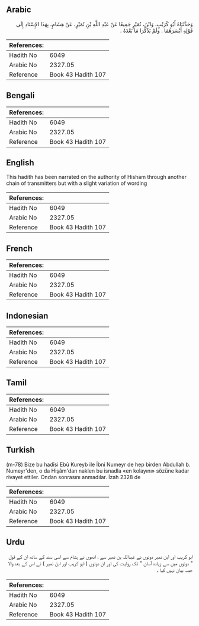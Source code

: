 ## Arabic


<div dir="rtl" lang="ar" style={{fontSize:'larger',backgroundColor:'#f8f9fa',padding:20}}>
وَحَدَّثَنَاهُ أَبُو كُرَيْبٍ، وَابْنُ، نُمَيْرٍ جَمِيعًا عَنْ عَبْدِ اللَّهِ بْنِ نُمَيْرٍ، عَنْ هِشَامٍ، بِهَذَا الإِسْنَادِ إِلَى قَوْلِهِ أَيْسَرَهُمَا ‏.‏ وَلَمْ يَذْكُرَا مَا بَعْدَهُ ‏.‏
</div>
<div style={{backgroundColor:'#f8f9fa',padding:20, marginBottom: 10}}><table> <thead> <tr> <th>References:</th> <th></th> </tr> </thead> <tbody><tr><td>Hadith No</td><td>6049</td></tr><tr><td>Arabic No</td><td>2327.05</td></tr><tr><td>Reference</td><td>Book 43 Hadith 107</td></tr></tbody></table></div>

## Bengali


<div dir="ltr" lang="bn" style={{fontSize:'larger',backgroundColor:'#f8f9fa',padding:20}}>

</div>
<div style={{backgroundColor:'#f8f9fa',padding:20, marginBottom: 10}}><table> <thead> <tr> <th>References:</th> <th></th> </tr> </thead> <tbody><tr><td>Hadith No</td><td>6049</td></tr><tr><td>Arabic No</td><td>2327.05</td></tr><tr><td>Reference</td><td>Book 43 Hadith 107</td></tr></tbody></table></div>

## English


<div dir="ltr" lang="en" style={{fontSize:'larger',backgroundColor:'#f8f9fa',padding:20}}>
This hadith has been narrated on the authority of Hisham through another chain of transmitters but with a slight variation of wording
</div>
<div style={{backgroundColor:'#f8f9fa',padding:20, marginBottom: 10}}><table> <thead> <tr> <th>References:</th> <th></th> </tr> </thead> <tbody><tr><td>Hadith No</td><td>6049</td></tr><tr><td>Arabic No</td><td>2327.05</td></tr><tr><td>Reference</td><td>Book 43 Hadith 107</td></tr></tbody></table></div>

## French


<div dir="ltr" lang="fr" style={{fontSize:'larger',backgroundColor:'#f8f9fa',padding:20}}>

</div>
<div style={{backgroundColor:'#f8f9fa',padding:20, marginBottom: 10}}><table> <thead> <tr> <th>References:</th> <th></th> </tr> </thead> <tbody><tr><td>Hadith No</td><td>6049</td></tr><tr><td>Arabic No</td><td>2327.05</td></tr><tr><td>Reference</td><td>Book 43 Hadith 107</td></tr></tbody></table></div>

## Indonesian


<div dir="ltr" lang="id" style={{fontSize:'larger',backgroundColor:'#f8f9fa',padding:20}}>

</div>
<div style={{backgroundColor:'#f8f9fa',padding:20, marginBottom: 10}}><table> <thead> <tr> <th>References:</th> <th></th> </tr> </thead> <tbody><tr><td>Hadith No</td><td>6049</td></tr><tr><td>Arabic No</td><td>2327.05</td></tr><tr><td>Reference</td><td>Book 43 Hadith 107</td></tr></tbody></table></div>

## Tamil


<div dir="ltr" lang="ta" style={{fontSize:'larger',backgroundColor:'#f8f9fa',padding:20}}>

</div>
<div style={{backgroundColor:'#f8f9fa',padding:20, marginBottom: 10}}><table> <thead> <tr> <th>References:</th> <th></th> </tr> </thead> <tbody><tr><td>Hadith No</td><td>6049</td></tr><tr><td>Arabic No</td><td>2327.05</td></tr><tr><td>Reference</td><td>Book 43 Hadith 107</td></tr></tbody></table></div>

## Turkish


<div dir="ltr" lang="tr" style={{fontSize:'larger',backgroundColor:'#f8f9fa',padding:20}}>
(m-78) Bize bu hadîsi Ebû Kureyb ile İbni Numeyr de hep birden Abdullah b. Numeyr'den, o da Hişâm'dan naklen bu isnadla «en kolayını» sözüne kadar rivayet ettiler. Ondan sonrasını anmadılar. İzah 2328 de
</div>
<div style={{backgroundColor:'#f8f9fa',padding:20, marginBottom: 10}}><table> <thead> <tr> <th>References:</th> <th></th> </tr> </thead> <tbody><tr><td>Hadith No</td><td>6049</td></tr><tr><td>Arabic No</td><td>2327.05</td></tr><tr><td>Reference</td><td>Book 43 Hadith 107</td></tr></tbody></table></div>

## Urdu


<div dir="rtl" lang="ur" style={{fontSize:'larger',backgroundColor:'#f8f9fa',padding:20}}>
ابو کریب اور ابن نمیر دونوں نے عبداللہ بن نمیر سے ، انھوں نے ہشام سے اسی سند کے ساتھ ان کے قول " دونوں میں سے زیادہ آسان " تک روایت کی اور ان دونوں ( ابو کریب اور ابن نمیر ) نے اس کے بعد والا حصہ بیان نہیں کیا ۔
</div>
<div style={{backgroundColor:'#f8f9fa',padding:20, marginBottom: 10}}><table> <thead> <tr> <th>References:</th> <th></th> </tr> </thead> <tbody><tr><td>Hadith No</td><td>6049</td></tr><tr><td>Arabic No</td><td>2327.05</td></tr><tr><td>Reference</td><td>Book 43 Hadith 107</td></tr></tbody></table></div>